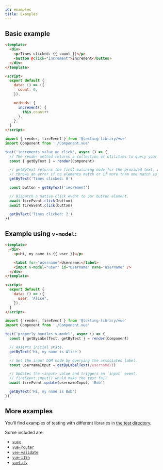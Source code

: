```yaml
---
id: examples
title: Examples
---
```


## Basic example

```html
<template>
  <div>
    <p>Times clicked: {{ count }}</p>
    <button @click="increment">increment</button>
  </div>
</template>

<script>
  export default {
    data: () => ({
      count: 0,
    }),

    methods: {
      increment() {
        this.count++
      },
    },
  }
</script>
```

```js
import { render, fireEvent } from '@testing-library/vue'
import Component from './Component.vue'

test('increments value on click', async () => {
  // The render method returns a collection of utilities to query your component.
  const { getByText } = render(Component)

  // getByText returns the first matching node for the provided text, and
  // throws an error if no elements match or if more than one match is found.
  getByText('Times clicked: 0')

  const button = getByText('increment')

  // Dispatch a native click event to our button element.
  await fireEvent.click(button)
  await fireEvent.click(button)

  getByText('Times clicked: 2')
})
```

## Example using `v-model`:

```html
<template>
  <div>
    <p>Hi, my name is {{ user }}</p>

    <label for="username">Username:</label>
    <input v-model="user" id="username" name="username" />
  </div>
</template>

<script>
  export default {
    data: () => ({
      user: 'Alice',
    }),
  }
</script>
```

```js
import { render, fireEvent } from '@testing-library/vue'
import Component from './Component.vue'

test('properly handles v-model', async () => {
  const { getByLabelText, getByText } = render(Component)

  // Asserts initial state.
  getByText('Hi, my name is Alice')

  // Get the input DOM node by querying the associated label.
  const usernameInput = getByLabelText(/username/i)

  // Updates the <input> value and triggers an `input` event.
  // fireEvent.input() would make the test fail.
  await fireEvent.update(usernameInput, 'Bob')

  getByText('Hi, my name is Bob')
})
```

## More examples

You'll find examples of testing with different libraries in
[the test directory](https://github.com/testing-library/vue-testing-library/tree/master/src/__tests__).

Some included are:

- [`vuex`](https://github.com/testing-library/vue-testing-library/blob/master/src/__tests__/vuex.js)
- [`vue-router`](https://github.com/testing-library/vue-testing-library/tree/master/src/__tests__/vue-router.js)
- [`vee-validate`](https://github.com/testing-library/vue-testing-library/tree/master/src/__tests__/validate-plugin.js)
- [`vue-i18n`](https://github.com/testing-library/vue-testing-library/blob/master/src/__tests__/vueI18n.js)
- [`vuetify`](https://github.com/testing-library/vue-testing-library/blob/master/src/__tests__/vuetify.js)
